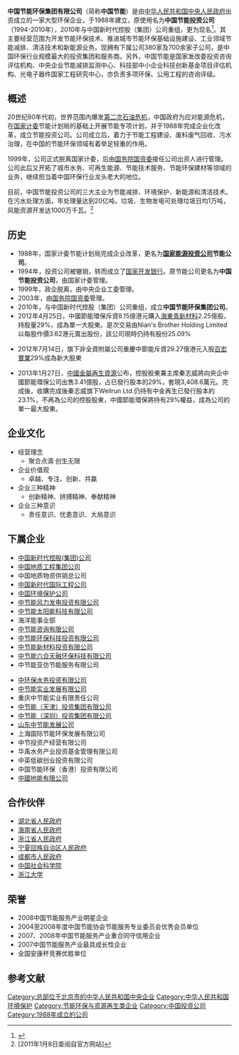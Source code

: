 {{Infobox_Company 
| company_name =中国节能环保集团
| company_name_en =China Energy Conservation & Environmental Protection Group
| company_logo = [[File:CECEP_logo.svg|230px]]
| company_type = [[中国中央企业|中国中央企业]]
| company_slogan = 卓越  专注  创新  共赢
| abbreviated_name =中国节能
| foundation = 1988年
| location   ={{CHN}}北京市海淀区西直门北大街42号中国节能大厦
| zip_code = 100082
| telephone_no = 010-62247898<br>'''传真'''：010-62247329<br>'''E-mai'''：cecep@cecep.cn
| key_people = 董事长：[[宋鑫|宋鑫]]<br />总经理：[[刘家强|刘家强]]
| sales =
| profit =
| asset =
| capital =1000亿元（2012年预计）
| revenue =
| operating_income=
| total_asset =
| net_asset =
| market_value =
| subsid =
| num_employees = 
| industry = 环境保护、节能减排、水务、垃圾废物处理
| products = 技术开发咨询、新能源技术
| major_shareholder =
| homepage =[http://www.cecic.com.cn/ 公司官网]
}}
'''中国节能环保集团有限公司'''（简称'''中国节能'''）是由[[中华人民共和国中央人民政府|中华人民共和国中央人民政府]]出资成立的一家大型环保企业，于1988年建立，原使用名为'''中国节能投资公司'''（1994-2010年），2010年与中国新时代控股（集团）公司重组，更为现名<ref>{{cite news| language =zh-hans| author =[[新华网|新华网]]| url =http://finance.qq.com/a/20100519/007178.htm| title =中国节能环保集团公司成立 两家央企重组而成| publisher =[[腾讯|腾讯]]| date =2010年5月19日| accessdate =2011年1月8日| archive-date =2018年7月5日| archive-url =https://web.archive.org/web/20180705150752/https://finance.qq.com/a/20100519/007178.htm| dead-url =no}}</ref>。其主要经营范围为开发节能环保技术、推进城市节能环保基础设施建设、工业领域节能减排、清洁技术和新能源业务。现拥有下属公司380家及700余家子公司，是中国环保行业规模最大的投资集团和服务商。另外，中国节能是国家发改委投资咨询评估机构、中央企业节能减排监测中心、科技部中小企业科技创新基金项目评估机构、光电子器件国家工程研究中心，亦负责多项环保、公用工程的咨询评级。

== 概述 ==
20世纪80年代初，世界范围内爆发[[第二次石油危机|第二次石油危机]]，中国政府为应对能源危机，在[[国家计委|国家计委]]节能计划局的基础上开展节能专项计划，并于1988年完成企业化改革，成立节能投资公司。公司成立后，着力于节能工程建设、废料废气回收、污水治理，在中国的节能环保领域有着举足轻重的作用。

1999年，公司正式脱离国家计委，后由[[国务院国有资产监督管理委员会|国务院国资委]]接任公司出资人进行管理。公司此后又开拓了城市水务、可再生能源、节能技术服务、节能环保建材等领域的业务，继续担当着中国环保行业龙头老大的地位。

目前，中国节能投资公司的三大主业为节能减排、环境保护、新能源和清洁技术。在污水处理方面，年处理量达到20亿吨，垃圾、生物发电可处理垃圾日均1万吨，风能资源开发达1000万千瓦。<ref>[2011年1月8日查阅自官方网站]</ref>

== 历史 ==
* 1988年，国家计委节能计划局完成企业改革，更名为'''[[国家能源投资公司|国家能源投资公司]]节能公司'''。
* 1994年，投资公司被辙销，转而成立了[[国家开发银行|国家开发银行]]{{Fact|time=2018-07-05T05:47:02+00:00}}。原节能公司更名为'''中国节能投资公司'''，由国家计委管理。
* 1999年，政企脱离，由中央企业工委管理。
* 2003年，由[[国务院国有资产监督管理委员会|国务院国资委]]管理。
* 2010年，与中国新时代控股（集团）公司重组，成立'''中国节能环保集团公司'''。
* 2012年4月25日，中國節能環保斥資8.15億港元購入[[海東青新材料|海東青新材料]]2.25億股，持股量29%，成為單一大股東。是次交易由Nian's Brother Holding Limited以每股作價3.62港元賣出股份，該公司現時仍持有股份25.09%

* 2012年7月14日，旗下非全資附屬公司重慶中節能斥資29.27億港元入股[[百宏實業|百宏實業]]29%成為新大股東

*2013年1月27日，[[中國金屬再生資源|中國金屬再生資源]]公布，控股股東兼主席秦志威將向央企中國節能環保公司出售3.41億股，占已發行股本的29%，套現3,408.6萬元。完成後，收購完成後秦志威旗下Wellrun Ltd.仍持有中金再生已發行股本約23.1%，不再為公司的控股股東，中國節能環保將持有29%權益，成為公司的單一最大股東。

== 企业文化 ==
* 经营理念
** 聚合点滴 创生无限
* 企业价值观
** 卓越、专注、创新、共赢
* 企业三种精神
** 创新精神、拼搏精神、奉献精神
* 企业三种意识
** 责任意识、忧患意识、大局意识

== 下属企业 ==
{{col-begin}}
{{col-2}}
* [[中国新时代控股(集团)公司|中国新时代控股(集团)公司]]
* [[中国地质工程集团公司|中国地质工程集团公司]]
* 中国地质物资供销总公司
* [[中国新时代国际工程公司|中国新时代国际工程公司]]
* [[中国环境保护公司|中国环境保护公司]]
* [[中节能风力发电投资有限公司|中节能风力发电投资有限公司]]
* [[中节能太阳能科技有限公司|中节能太阳能科技有限公司]]
* 海洋能事业部
* [[中节能咨询有限公司|中节能咨询有限公司]]
* [[中节能环保科技投资有限公司|中节能环保科技投资有限公司]]
* [[中节能新材料投资有限公司|中节能新材料投资有限公司]]
* [[中节能六合天融环保科技有限公司|中节能六合天融环保科技有限公司]]
* 中节能亚仿节能服务有限公司
{{col-2}}
* [[中环保水务投资有限公司|中环保水务投资有限公司]]
* [[中节能实业发展有限公司|中节能实业发展有限公司]]
* 重庆中节能实业有限责任公司
* [[中节能（天津）投资集团有限公司|中节能（天津）投资集团有限公司]]
* [[中节能（深圳）投资集团有限公司|中节能（深圳）投资集团有限公司]]
* [[山东中节能发展公司|山东中节能发展公司]]
* 上海国际节能环保发展有限公司
* 中节投资产经营有限公司
* 华禹水务产业投资基金管理有限公司
* 中英低碳创业投资有限公司
* 中国节能环保（香港）投资有限公司
* [[中國地能有限公司|中國地能有限公司]]
{{col-end}}

== 合作伙伴 ==
* [[湖北省人民政府|湖北省人民政府]]
* [[海南省人民政府|海南省人民政府]]
* [[浙江省人民政府|浙江省人民政府]]
* [[宁夏回族自治区人民政府|宁夏回族自治区人民政府]]
* [[成都市人民政府|成都市人民政府]]
* [[中国社会科学院|中国社会科学院]]
* [[浙江大学|浙江大学]]

== 荣誉 ==
* 2008中国节能服务产业明星企业
* 2004至2008年度中国节能协会节能服务专业委员会优秀会员单位
* 2007、2008年中国节能服务产业重合同守信用企业
* 2007中国节能服务产业最具成长性企业
* 全国安康杯竞赛优胜单位
==参考文献==
{{Reflist|25em}}

[[Category:总部位于北京市的中华人民共和国中央企业|Category:总部位于北京市的中华人民共和国中央企业]]
[[Category:中华人民共和国环境保护|Category:中华人民共和国环境保护]]
[[Category:节能环保与资源再生类企业|Category:节能环保与资源再生类企业]]
[[Category:中国投资公司|Category:中国投资公司]]
[[Category:1988年成立的公司|Category:1988年成立的公司]]